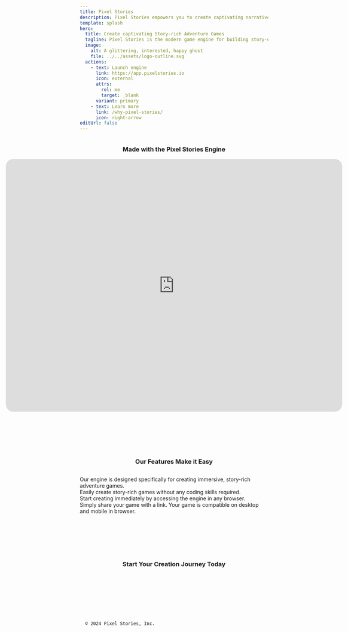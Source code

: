 ```yaml
---
title: Pixel Stories
description: Pixel Stories empowers you to create captivating narrative adventures with an intuitive, no-code game engine.
template: splash
hero:
  title: Create captivating Story-rich Adventure Games
  tagline: Pixel Stories is the modern game engine for building story-driven adventure puzzle games.
  image:
    alt: A glittering, interested, happy ghost
    file: ../../assets/logo-outline.svg
  actions:
    - text: Launch engine
      link: https://app.pixelstories.io
      icon: external
      attrs:
        rel: me
        target: _blank
      variant: primary
    - text: Learn more
      link: /why-pixel-stories/
      icon: right-arrow
editUrl: false
---
```



<div style="display:flex;flex-direction:column;align-items:center;text-align:center;">
  <h3>Made with the Pixel Stories Engine</h3>
  <iframe
    src="https://app.pixelstories.io/embed/nCxTyr5YeB"
    style="border-radius:20px;width:100vw;max-width:900px;max-height:85vh;aspect-ratio:4/3;"
    frameBorder="0"
  ></iframe>
</div>

<div style="display:flex;flex-direction:column;gap:12px;max-width:800px;margin:100px auto;">

<h3 style="text-align:center;">Our Features Make it Easy</h3>

<div style="display:flex;flex-direction:column;gap-12px;">

<div>
  <Card title="Built for Story-driven Games" icon="open-book">
    Our engine is designed specifically for creating immersive, story-rich
    adventure games.
  </Card>
</div>

<div>
  <Card title="Modern No-code Interface" icon="star">
    Easily create story-rich games without any coding skills required.
  </Card>
</div>

<div>
  <Card title="Web-based Game Engine" icon="laptop">
    Start creating immediately by accessing the engine in any browser.
  </Card>
</div>

<div>
  <Card title="Simple Share and Export" icon="rocket">
    Simply share your game with a link. Your game is compatible on desktop and
    mobile in browser.
  </Card>
</div>

</div>

</div>

<div style="display:flex;flex-direction:column;gap:12px;max-width:800px;margin:100px auto;">

<h3 style="text-align:center;">Start Your Creation Journey Today</h3>

<div>
  <LinkCard
    title="Getting started with Pixel Stories"
    description="See our quick guide on getting started!"
    href="/getting-started"
  ></LinkCard>
  <LinkCard
    title="Quick Basic Tutorial"
    description="Get familiar with the engine with our Basics tutorial."
    href="/tutorials/basic"
  ></LinkCard>
  <LinkCard
    title="Join our Discord"
    description="Get support, share your work, and see what's happening in our growing community on Discord!"
    icon="discord"
    href="https://discord.gg/XN9EaUh26g"
  ></LinkCard>
</div>

</div>

<code style="text-align:center;background:transparent;">
  © 2024 Pixel Stories, Inc.
</code>
